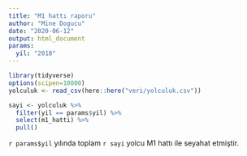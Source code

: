 ```yaml
---
title: "M1 hattı raporu"
author: "Mine Dogucu"
date: "2020-06-12"
output: html_document
params: 
  yil: "2018"
---
```



```r
library(tidyverse)
options(scipen=10000) 
yolculuk <- read_csv(here::here("veri/yolculuk.csv"))
```


```r
sayi <- yolculuk %>% 
  filter(yil == params$yil) %>% 
  select(m1_hatti) %>% 
  pull()
```


`r params$yil` yılında toplam `r sayi` yolcu M1 hattı ile seyahat etmiştir.


